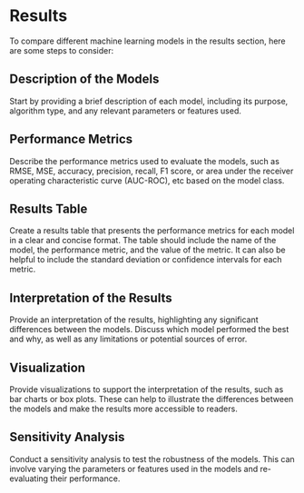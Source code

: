 # Results

To compare different machine learning models in the results section, here are some steps to consider:

## Description of the Models

Start by providing a brief description of each model, including its purpose, algorithm type, and any relevant parameters or features used.

## Performance Metrics

Describe the performance metrics used to evaluate the models, such as RMSE, MSE, accuracy, precision, recall, F1 score, or area under the receiver operating characteristic curve (AUC-ROC), etc based on the model class.

## Results Table

Create a results table that presents the performance metrics for each model in a clear and concise format. The table should include the name of the model, the performance metric, and the value of the metric. It can also be helpful to include the standard deviation or confidence intervals for each metric.

## Interpretation of the Results 

Provide an interpretation of the results, highlighting any significant differences between the models. Discuss which model performed the best and why, as well as any limitations or potential sources of error.

## Visualization

Provide visualizations to support the interpretation of the results, such as bar charts or box plots. These can help to illustrate the differences between the models and make the results more accessible to readers.

## Sensitivity Analysis

Conduct a sensitivity analysis to test the robustness of the models. This can involve varying the parameters or features used in the models and re-evaluating their performance.






